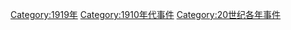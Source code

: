 [[Category:1919年|Category:1919年]]
[[Category:1910年代事件|Category:1910年代事件]]
[[Category:20世纪各年事件|Category:20世纪各年事件]]